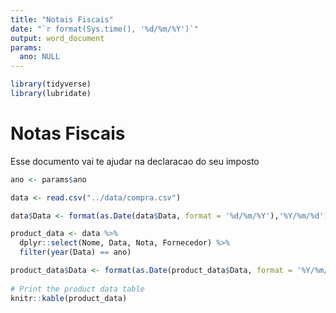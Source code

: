 ```yaml
---
title: "Notais Fiscais"
date: "`r format(Sys.time(), '%d/%m/%Y')`" 
output: word_document
params:
  ano: NULL
---
```


```r
library(tidyverse)
library(lubridate)
```


# Notas Fiscais

Esse documento vai te ajudar na declaracao do seu imposto

```r

ano <- params$ano

data <- read.csv("../data/compra.csv")

data$Data <- format(as.Date(data$Data, format = '%d/%m/%Y'),'%Y/%m/%d')

product_data <- data %>%
  dplyr::select(Nome, Data, Nota, Fornecedor) %>%
  filter(year(Data) == ano)

product_data$Data <- format(as.Date(product_data$Data, format = '%Y/%m/%d'),'%d/%m/%Y')
  
# Print the product data table
knitr::kable(product_data)
```